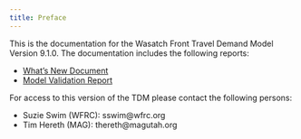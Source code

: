 ```yaml
---
title: Preface
---
```


This is the documentation for the Wasatch Front Travel Demand Model Version 9.1.0. The documentation includes the following reports:

 - [What's New Document](whats-new/1-overview.qmd)
 - [Model Validation Report](validation/1-tripgen.qmd)

For access to this version of the TDM please contact the following persons:

 - Suzie Swim (WFRC): sswim@wfrc.org
 - Tim Hereth (MAG): thereth@magutah.org